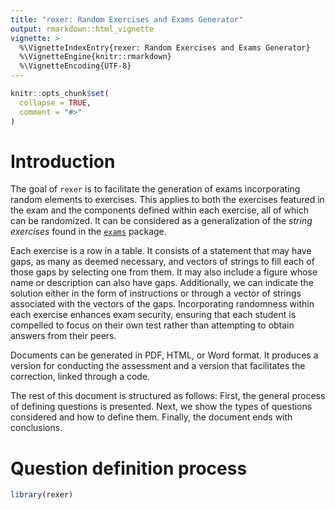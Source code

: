 ```yaml
---
title: "rexer: Random Exercises and Exams Generator"
output: rmarkdown::html_vignette
vignette: >
  %\VignetteIndexEntry{rexer: Random Exercises and Exams Generator}
  %\VignetteEngine{knitr::rmarkdown}
  %\VignetteEncoding{UTF-8}
---
```


```r
knitr::opts_chunk$set(
  collapse = TRUE,
  comment = "#>"
)
```


# Introduction

The goal of `rexer` is to facilitate the generation of exams incorporating random elements to exercises. This applies to both the exercises featured in the exam and the components defined within each exercise, all of which can be randomized. It can be considered as a generalization of the *string exercises* found in the [`exams`](https://CRAN.R-project.org/package=exams) package.

Each exercise is a row in a table. It consists of a statement that may have gaps, as many as deemed necessary, and vectors of strings to fill each of those gaps by selecting one from them. It may also include a figure whose name or description can also have gaps. Additionally, we can indicate the solution either in the form of instructions or through a vector of strings associated with the vectors of the gaps. Incorporating randomness within each exercise enhances exam security, ensuring that each student is compelled to focus on their own test rather than attempting to obtain answers from their peers.

Documents can be generated in PDF, HTML, or Word format. It produces a version for conducting the assessment and a version that facilitates the correction, linked through a code.

The rest of this document is structured as follows: First, the general process of defining questions is presented. Next, we show the types of questions considered and how to define them. Finally, the document ends with conclusions.

# Question definition process




```r
library(rexer)
```

